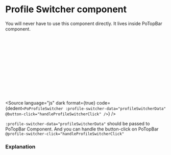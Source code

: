 # Profile Switcher component




You will never have to use this component directly. It lives inside PoTopBar component.

<div className="po-bg-mpao-blue po-rounded-md po-p-5 po-h-96">
	<Story of={PoProfileSwitcherStories.ProfileSwitcher} />
	<br />
	<br />
	<br />
	<br />
	<br />
	<br />
	<br />
	<br />
	<br />
	<br />
	<br />
</div>

<Source
	language="js"
	dark
	format={true}
	code={dedent`
    <PoProfileSwitcher :profile-switcher-data="profileSwitcherData" @button-click="handleProfileSwitcherClick" />
  `}
/>

`:profile-switcher-data="profileSwitcherData"` should be passed to PoTopBar Component. And you can handle the button-click on PoTopBar `@profile-switcher-click="handleProfileSwitcherClick"`

### Explanation

<ArgTypes of={PoProfileSwitcherStories} />

